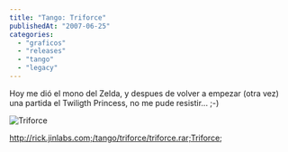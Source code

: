 ```yaml
---
title: "Tango: Triforce"
publishedAt: "2007-06-25"
categories: 
  - "graficos"
  - "releases"
  - "tango"
  - "legacy"
---
```


Hoy me dió el mono del Zelda, y despues de volver a empezar (otra vez) una partida el Twiligth Princess, no me pude resistir... ;-)

![Triforce](http://rick.jinlabs.com/tango/triforce/triforce.gif)

http://rick.jinlabs.com;/tango/triforce/triforce.rar;Triforce;

